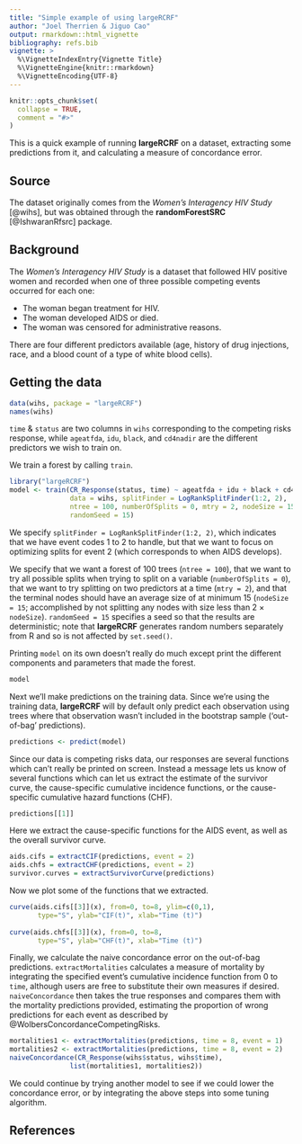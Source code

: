 ```yaml
---
title: "Simple example of using largeRCRF"
author: "Joel Therrien & Jiguo Cao"
output: rmarkdown::html_vignette
bibliography: refs.bib
vignette: >
  %\VignetteIndexEntry{Vignette Title}
  %\VignetteEngine{knitr::rmarkdown}
  %\VignetteEncoding{UTF-8}
---
```


```r
knitr::opts_chunk$set(
  collapse = TRUE,
  comment = "#>"
)
```

This is a quick example of running **largeRCRF** on a dataset, extracting some predictions from it, and calculating a measure of concordance error.

## Source

The dataset originally comes from the *Women's Interagency HIV Study* [@wihs], but was obtained through the **randomForestSRC** [@IshwaranRfsrc] package.

## Background

The *Women's Interagency HIV Study* is a dataset that followed HIV positive women and recorded when one of three possible competing events occurred for each one:

* The woman began treatment for HIV.
* The woman developed AIDS or died.
* The woman was censored for administrative reasons.

There are four different predictors available (age, history of drug injections, race, and a blood count of a type of white blood cells).

## Getting the data

```r
data(wihs, package = "largeRCRF")
names(wihs)
```

`time` & `status` are two columns in `wihs` corresponding to the competing risks response, while `ageatfda`, `idu`, `black`, and `cd4nadir` are the different predictors we wish to train on. 

We train a forest by calling `train`.

```r
library("largeRCRF")
model <- train(CR_Response(status, time) ~ ageatfda + idu + black + cd4nadir,
               data = wihs, splitFinder = LogRankSplitFinder(1:2, 2), 
               ntree = 100, numberOfSplits = 0, mtry = 2, nodeSize = 15,
               randomSeed = 15)
```

We specify `splitFinder = LogRankSplitFinder(1:2, 2)`, which indicates that we have event codes 1 to 2 to handle, but that we want to focus on optimizing splits for event 2 (which corresponds to when AIDS develops).

We specify that we want a forest of 100 trees (`ntree = 100`), that we want to try all possible splits when trying to split on a variable (`numberOfSplits = 0`), that we want to try splitting on two predictors at a time (`mtry = 2`), and that the terminal nodes should have an average size of at minimum 15 (`nodeSize = 15`; accomplished by not splitting any nodes with size less than 2 $\times$ `nodeSize`). `randomSeed = 15` specifies a seed so that the results are deterministic; note that **largeRCRF** generates random numbers separately from R and so is not affected by `set.seed()`.

Printing `model` on its own doesn't really do much except print the different components and parameters that made the forest.

```r
model
```

Next we'll make predictions on the training data. Since we're using the training data, **largeRCRF** will by default only predict each observation using trees where that observation wasn't included in the bootstrap sample ('out-of-bag' predictions).

```r
predictions <- predict(model)
```

Since our data is competing risks data, our responses are several functions which can't really be printed on screen. Instead a message lets us know of several functions which can let us extract the estimate of the survivor curve, the cause-specific cumulative incidence functions, or the cause-specific cumulative hazard functions (CHF).

```r
predictions[[1]]
```


Here we extract the cause-specific functions for the AIDS event, as well as the overall survivor curve.

```r
aids.cifs = extractCIF(predictions, event = 2)
aids.chfs = extractCHF(predictions, event = 2)
survivor.curves = extractSurvivorCurve(predictions)
```

Now we plot some of the functions that we extracted.

```r
curve(aids.cifs[[3]](x), from=0, to=8, ylim=c(0,1),
       type="S", ylab="CIF(t)", xlab="Time (t)")
        
curve(aids.chfs[[3]](x), from=0, to=8, 
       type="S", ylab="CHF(t)", xlab="Time (t)")
```

Finally, we calculate the naive concordance error on the out-of-bag predictions. `extractMortalities` calculates a measure of mortality by integrating the specified event's cumulative incidence function from 0 to `time`, although users are free to substitute their own measures if desired. `naiveConcordance` then takes the true responses and compares them with the mortality predictions provided, estimating the proportion of wrong predictions for each event as described by @WolbersConcordanceCompetingRisks.

```r
mortalities1 <- extractMortalities(predictions, time = 8, event = 1)
mortalities2 <- extractMortalities(predictions, time = 8, event = 2)
naiveConcordance(CR_Response(wihs$status, wihs$time), 
               list(mortalities1, mortalities2))
```

We could continue by trying another model to see if we could lower the concordance error, or by integrating the above steps into some tuning algorithm.

## References
